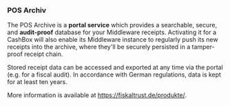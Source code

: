 ### POS Archiv

The POS Archive is a **portal service** which provides a searchable, secure, and **audit-proof** database for your Middleware receipts. Activating it for a CashBox will also enable its Middleware instance to regularly push its new receipts into the archive, where they'll be securely persisted in a tamper-proof receipt chain.

Stored receipt data can be accessed and exported at any time via the portal (e.g. for a fiscal audit). In accordance with German regulations, data is kept for at least ten years.

More information is available at https://fiskaltrust.de/produkte/.